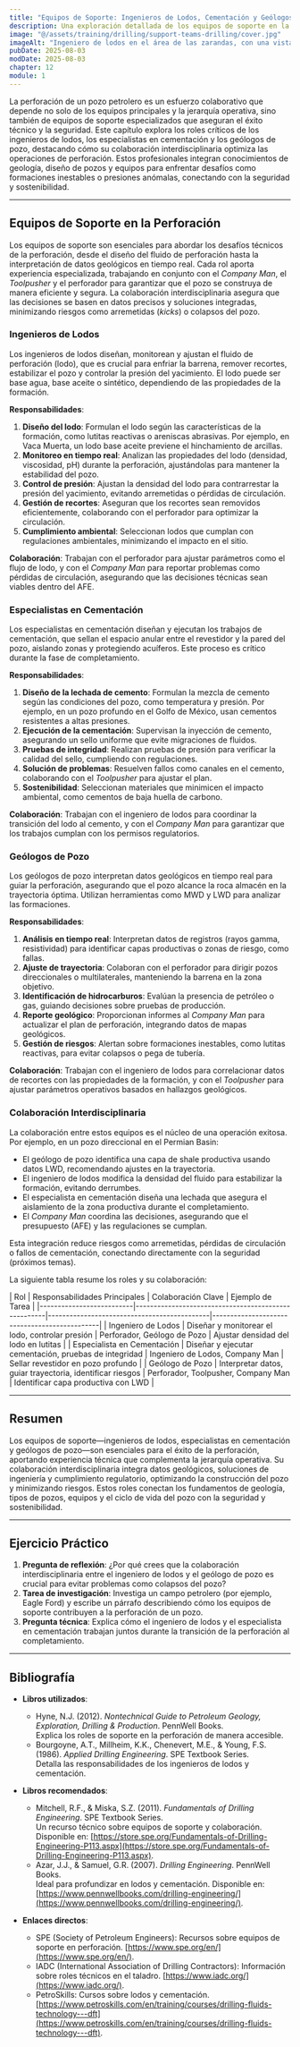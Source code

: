 ```yaml
---
title: "Equipos de Soporte: Ingenieros de Lodos, Cementación y Geólogos de Pozo"
description: Una exploración detallada de los equipos de soporte en la perforación petrolera, centrada en los roles de los ingenieros de lodos, especialistas en cementación y geólogos de pozo, con un enfoque en su colaboración interdisciplinaria. Este capítulo conecta los fundamentos de los pozos, equipos y operaciones con la coordinación técnica en el sitio.
image: "@/assets/training/drilling/support-teams-drilling/cover.jpg"
imageAlt: "Ingeniero de lodos en el área de las zarandas, con una vista más realista del entorno industrial de una torre de perforación"
pubDate: 2025-08-03
modDate: 2025-08-03
chapter: 12
module: 1
---
```


La perforación de un pozo petrolero es un esfuerzo colaborativo que depende no solo de los equipos principales y la jerarquía operativa, sino también de equipos de soporte especializados que aseguran el éxito técnico y la seguridad. Este capítulo explora los roles críticos de los ingenieros de lodos, los especialistas en cementación y los geólogos de pozo, destacando cómo su colaboración interdisciplinaria optimiza las operaciones de perforación. Estos profesionales integran conocimientos de geología, diseño de pozos y equipos para enfrentar desafíos como formaciones inestables o presiones anómalas, conectando con la seguridad y sostenibilidad.

---

## Equipos de Soporte en la Perforación

Los equipos de soporte son esenciales para abordar los desafíos técnicos de la perforación, desde el diseño del fluido de perforación hasta la interpretación de datos geológicos en tiempo real. Cada rol aporta experiencia especializada, trabajando en conjunto con el *Company Man*, el *Toolpusher* y el perforador para garantizar que el pozo se construya de manera eficiente y segura. La colaboración interdisciplinaria asegura que las decisiones se basen en datos precisos y soluciones integradas, minimizando riesgos como arremetidas (*kicks*) o colapsos del pozo.

### Ingenieros de Lodos

Los ingenieros de lodos diseñan, monitorean y ajustan el fluido de perforación (lodo), que es crucial para enfriar la barrena, remover recortes, estabilizar el pozo y controlar la presión del yacimiento. El lodo puede ser base agua, base aceite o sintético, dependiendo de las propiedades de la formación.

**Responsabilidades**:

1. **Diseño del lodo**: Formulan el lodo según las características de la formación, como lutitas reactivas o areniscas abrasivas. Por ejemplo, en Vaca Muerta, un lodo base aceite previene el hinchamiento de arcillas.
2. **Monitoreo en tiempo real**: Analizan las propiedades del lodo (densidad, viscosidad, pH) durante la perforación, ajustándolas para mantener la estabilidad del pozo.
3. **Control de presión**: Ajustan la densidad del lodo para contrarrestar la presión del yacimiento, evitando arremetidas o pérdidas de circulación.
4. **Gestión de recortes**: Aseguran que los recortes sean removidos eficientemente, colaborando con el perforador para optimizar la circulación.
5. **Cumplimiento ambiental**: Seleccionan lodos que cumplan con regulaciones ambientales, minimizando el impacto en el sitio.

**Colaboración**: Trabajan con el perforador para ajustar parámetros como el flujo de lodo, y con el *Company Man* para reportar problemas como pérdidas de circulación, asegurando que las decisiones técnicas sean viables dentro del AFE.

### Especialistas en Cementación

Los especialistas en cementación diseñan y ejecutan los trabajos de cementación, que sellan el espacio anular entre el revestidor y la pared del pozo, aislando zonas y protegiendo acuíferos. Este proceso es crítico durante la fase de completamiento.

**Responsabilidades**:

1. **Diseño de la lechada de cemento**: Formulan la mezcla de cemento según las condiciones del pozo, como temperatura y presión. Por ejemplo, en un pozo profundo en el Golfo de México, usan cementos resistentes a altas presiones.
2. **Ejecución de la cementación**: Supervisan la inyección de cemento, asegurando un sello uniforme que evite migraciones de fluidos.
3. **Pruebas de integridad**: Realizan pruebas de presión para verificar la calidad del sello, cumpliendo con regulaciones.
4. **Solución de problemas**: Resuelven fallos como canales en el cemento, colaborando con el *Toolpusher* para ajustar el plan.
5. **Sostenibilidad**: Seleccionan materiales que minimicen el impacto ambiental, como cementos de baja huella de carbono.

**Colaboración**: Trabajan con el ingeniero de lodos para coordinar la transición del lodo al cemento, y con el *Company Man* para garantizar que los trabajos cumplan con los permisos regulatorios.

### Geólogos de Pozo

Los geólogos de pozo interpretan datos geológicos en tiempo real para guiar la perforación, asegurando que el pozo alcance la roca almacén en la trayectoria óptima. Utilizan herramientas como MWD y LWD para analizar las formaciones.

**Responsabilidades**:

1. **Análisis en tiempo real**: Interpretan datos de registros (rayos gamma, resistividad) para identificar capas productivas o zonas de riesgo, como fallas.
2. **Ajuste de trayectoria**: Colaboran con el perforador para dirigir pozos direccionales o multilaterales, manteniendo la barrena en la zona objetivo.
3. **Identificación de hidrocarburos**: Evalúan la presencia de petróleo o gas, guiando decisiones sobre pruebas de producción.
4. **Reporte geológico**: Proporcionan informes al *Company Man* para actualizar el plan de perforación, integrando datos de mapas geológicos.
5. **Gestión de riesgos**: Alertan sobre formaciones inestables, como lutitas reactivas, para evitar colapsos o pega de tubería.

**Colaboración**: Trabajan con el ingeniero de lodos para correlacionar datos de recortes con las propiedades de la formación, y con el *Toolpusher* para ajustar parámetros operativos basados en hallazgos geológicos.

### Colaboración Interdisciplinaria

La colaboración entre estos equipos es el núcleo de una operación exitosa. Por ejemplo, en un pozo direccional en el Permian Basin:

- El geólogo de pozo identifica una capa de shale productiva usando datos LWD, recomendando ajustes en la trayectoria.
- El ingeniero de lodos modifica la densidad del fluido para estabilizar la formación, evitando derrumbes.
- El especialista en cementación diseña una lechada que asegura el aislamiento de la zona productiva durante el completamiento.
- El *Company Man* coordina las decisiones, asegurando que el presupuesto (AFE) y las regulaciones se cumplan.

Esta integración reduce riesgos como arremetidas, pérdidas de circulación o fallos de cementación, conectando directamente con la seguridad (próximos temas).

La siguiente tabla resume los roles y su colaboración:

<div class="table-wrapper">
| Rol                  | Responsabilidades Principales                     | Colaboración Clave                      | Ejemplo de Tarea                          |
|--------------------------|-----------------------------------------------------|---------------------------------------------|----------------------------------------------|
| Ingeniero de Lodos       | Diseñar y monitorear el lodo, controlar presión      | Perforador, Geólogo de Pozo                 | Ajustar densidad del lodo en lutitas         |
| Especialista en Cementación | Diseñar y ejecutar cementación, pruebas de integridad | Ingeniero de Lodos, Company Man            | Sellar revestidor en pozo profundo           |
| Geólogo de Pozo          | Interpretar datos, guiar trayectoria, identificar riesgos | Perforador, Toolpusher, Company Man        | Identificar capa productiva con LWD          |
</div>

---

## Resumen

Los equipos de soporte—ingenieros de lodos, especialistas en cementación y geólogos de pozo—son esenciales para el éxito de la perforación, aportando experiencia técnica que complementa la jerarquía operativa. Su colaboración interdisciplinaria integra datos geológicos, soluciones de ingeniería y cumplimiento regulatorio, optimizando la construcción del pozo y minimizando riesgos. Estos roles conectan los fundamentos de geología, tipos de pozos, equipos y el ciclo de vida del pozo con la seguridad y sostenibilidad.

---

## Ejercicio Práctico

1. **Pregunta de reflexión**: ¿Por qué crees que la colaboración interdisciplinaria entre el ingeniero de lodos y el geólogo de pozo es crucial para evitar problemas como colapsos del pozo?
2. **Tarea de investigación**: Investiga un campo petrolero (por ejemplo, Eagle Ford) y escribe un párrafo describiendo cómo los equipos de soporte contribuyen a la perforación de un pozo.
3. **Pregunta técnica**: Explica cómo el ingeniero de lodos y el especialista en cementación trabajan juntos durante la transición de la perforación al completamiento.

---

## Bibliografía

- **Libros utilizados**:
  - Hyne, N.J. (2012). *Nontechnical Guide to Petroleum Geology, Exploration, Drilling & Production*. PennWell Books.  
    Explica los roles de soporte en la perforación de manera accesible.
  - Bourgoyne, A.T., Millheim, K.K., Chenevert, M.E., & Young, F.S. (1986). *Applied Drilling Engineering*. SPE Textbook Series.  
    Detalla las responsabilidades de los ingenieros de lodos y cementación.

- **Libros recomendados**:
  - Mitchell, R.F., & Miska, S.Z. (2011). *Fundamentals of Drilling Engineering*. SPE Textbook Series.  
    Un recurso técnico sobre equipos de soporte y colaboración. Disponible en: [https://store.spe.org/Fundamentals-of-Drilling-Engineering-P113.aspx](https://store.spe.org/Fundamentals-of-Drilling-Engineering-P113.aspx).
  - Azar, J.J., & Samuel, G.R. (2007). *Drilling Engineering*. PennWell Books.  
    Ideal para profundizar en lodos y cementación. Disponible en: [https://www.pennwellbooks.com/drilling-engineering/](https://www.pennwellbooks.com/drilling-engineering/).

- **Enlaces directos**:
  - SPE (Society of Petroleum Engineers): Recursos sobre equipos de soporte en perforación. [https://www.spe.org/en/](https://www.spe.org/en/).
  - IADC (International Association of Drilling Contractors): Información sobre roles técnicos en el taladro. [https://www.iadc.org/](https://www.iadc.org/).
  - PetroSkills: Cursos sobre lodos y cementación. [https://www.petroskills.com/en/training/courses/drilling-fluids-technology---dft](https://www.petroskills.com/en/training/courses/drilling-fluids-technology---dft).
